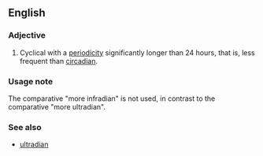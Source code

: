 ==English==
===Adjective===
{{en-adj|-}}

# Cyclical with a [[periodicity]] significantly longer than 24 hours, that is, less frequent than [[circadian]].

===Usage note===
The comparative "more infradian" is not used, in contrast to the comparative "more ultradian".

===See also===
* [[ultradian]]